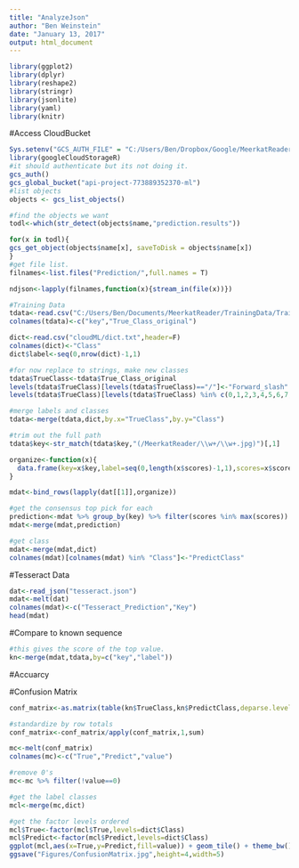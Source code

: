 ```yaml
---
title: "AnalyzeJson"
author: "Ben Weinstein"
date: "January 13, 2017"
output: html_document
---
```


```r
library(ggplot2)
library(dplyr)
library(reshape2)
library(stringr)
library(jsonlite)
library(yaml)
library(knitr)
```

#Access CloudBucket

```r
Sys.setenv("GCS_AUTH_FILE" = "C:/Users/Ben/Dropbox/Google/MeerkatReader-9fbf10d1e30c.json")
library(googleCloudStorageR)
#it should authenticate but its not doing it.
gcs_auth()
gcs_global_bucket("api-project-773889352370-ml")
#list objects
objects <- gcs_list_objects()

#find the objects we want
todl<-which(str_detect(objects$name,"prediction.results"))

for(x in todl){
gcs_get_object(objects$name[x], saveToDisk = objects$name[x])
}
#get file list.
filnames<-list.files("Prediction/",full.names = T)
```

```r
ndjson<-lapply(filnames,function(x){stream_in(file(x))})
```

```r
#Training Data
tdata<-read.csv("C:/Users/Ben/Documents/MeerkatReader/TrainingData/TrainingData.csv",header=F)
colnames(tdata)<-c("key","True_Class_original")

dict<-read.csv("cloudML/dict.txt",header=F)
colnames(dict)<-"Class"
dict$label<-seq(0,nrow(dict)-1,1)

#for now replace to strings, make new classes
tdata$TrueClass<-tdata$True_Class_original
levels(tdata$TrueClass)[levels(tdata$TrueClass)=="/"]<-"Forward_slash"
levels(tdata$TrueClass)[levels(tdata$TrueClass) %in% c(0,1,2,3,4,5,6,7,8,9)]<-c("Zero","One","Two","Three","Four","Five","Six","Seven","Eight","Nine")

#merge labels and classes
tdata<-merge(tdata,dict,by.x="TrueClass",by.y="Class")

#trim out the full path
tdata$key<-str_match(tdata$key,"(/MeerkatReader/\\w+/\\w+.jpg)")[,1]
```

```r
organize<-function(x){
  data.frame(key=x$key,label=seq(0,length(x$scores)-1,1),scores=x$scores)
}

mdat<-bind_rows(lapply(dat[[1]],organize))

#get the consensus top pick for each
prediction<-mdat %>% group_by(key) %>% filter(scores %in% max(scores)) %>% select(key,prediction_label=label)
mdat<-merge(mdat,prediction)

#get class
mdat<-merge(mdat,dict)
colnames(mdat)[colnames(mdat) %in% "Class"]<-"PredictClass"
```

#Tesseract Data

```r
dat<-read_json("tesseract.json")
mdat<-melt(dat)
colnames(mdat)<-c("Tesseract_Prediction","Key")
head(mdat)
```

#Compare to known sequence
```r
#this gives the score of the top value.
kn<-merge(mdat,tdata,by=c("key","label"))
```

#Accuarcy

#Confusion Matrix
```r
conf_matrix<-as.matrix(table(kn$TrueClass,kn$PredictClass,deparse.level = 2))

#standardize by row totals
conf_matrix<-conf_matrix/apply(conf_matrix,1,sum)

mc<-melt(conf_matrix)
colnames(mc)<-c("True","Predict","value")

#remove 0's
mc<-mc %>% filter(!value==0)

#get the label classes
mcl<-merge(mc,dict)

#get the factor levels ordered
mcl$True<-factor(mcl$True,levels=dict$Class)
mcl$Predict<-factor(mcl$Predict,levels=dict$Class)
ggplot(mcl,aes(x=True,y=Predict,fill=value)) + geom_tile() + theme_bw() + scale_color_continuous(low="blue",high="red") + labs(x="True Class",y="Predicted Class",fill="Accuracy")
ggsave("Figures/ConfusionMatrix.jpg",height=4,width=5)
```

```r

```
